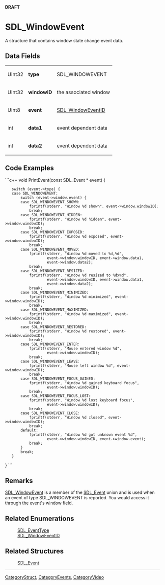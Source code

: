 <!-- pragma section-numbers off -->
<!-- pragma disable-camelcase -->
'''DRAFT'''

= SDL_WindowEvent =
A structure that contains window state change event data.


== Data Fields ==
{|
|Uint32
|'''type'''
|SDL_WINDOWEVENT
|-
|Uint32
|'''windowID'''
|the associated window
|-
|Uint8
|'''event'''
|[[SDL_WindowEventID]]
|-
|int
|'''data1'''
|event dependent data
|-
|int
|'''data2'''
|event dependent data
|}

== Code Examples ==
```c++
void PrintEvent(const SDL_Event * event)
{
    switch (event->type) {
    case SDL_WINDOWEVENT:
        switch (event->window.event) {
        case SDL_WINDOWEVENT_SHOWN:
            fprintf(stderr, "Window %d shown", event->window.windowID);
            break;
        case SDL_WINDOWEVENT_HIDDEN:
            fprintf(stderr, "Window %d hidden", event->window.windowID);
            break;
        case SDL_WINDOWEVENT_EXPOSED:
            fprintf(stderr, "Window %d exposed", event->window.windowID);
            break;
        case SDL_WINDOWEVENT_MOVED:
            fprintf(stderr, "Window %d moved to %d,%d",
                    event->window.windowID, event->window.data1,
                    event->window.data2);
            break;
        case SDL_WINDOWEVENT_RESIZED:
            fprintf(stderr, "Window %d resized to %dx%d",
                    event->window.windowID, event->window.data1,
                    event->window.data2);
            break;
        case SDL_WINDOWEVENT_MINIMIZED:
            fprintf(stderr, "Window %d minimized", event->window.windowID);
            break;
        case SDL_WINDOWEVENT_MAXIMIZED:
            fprintf(stderr, "Window %d maximized", event->window.windowID);
            break;
        case SDL_WINDOWEVENT_RESTORED:
            fprintf(stderr, "Window %d restored", event->window.windowID);
            break;
        case SDL_WINDOWEVENT_ENTER:
            fprintf(stderr, "Mouse entered window %d",
                    event->window.windowID);
            break;
        case SDL_WINDOWEVENT_LEAVE:
            fprintf(stderr, "Mouse left window %d", event->window.windowID);
            break;
        case SDL_WINDOWEVENT_FOCUS_GAINED:
            fprintf(stderr, "Window %d gained keyboard focus",
                    event->window.windowID);
            break;
        case SDL_WINDOWEVENT_FOCUS_LOST:
            fprintf(stderr, "Window %d lost keyboard focus",
                    event->window.windowID);
            break;
        case SDL_WINDOWEVENT_CLOSE:
            fprintf(stderr, "Window %d closed", event->window.windowID);
            break;
        default:
            fprintf(stderr, "Window %d got unknown event %d",
                    event->window.windowID, event->window.event);
            break;
        }
        break;
    }
}
```

== Remarks ==
[[SDL_WindowEvent]] is a member of the [[SDL_Event]] union and is used when an event of type SDL_WINDOWEVENT is reported.  You would access it through the event's window field.

== Related Enumerations ==
:[[SDL_EventType]]
:[[SDL_WindowEventID]]

== Related Structures ==
:[[SDL_Event]]

----
[[CategoryStruct]], [[CategoryEvents]], [[CategoryVideo]]
